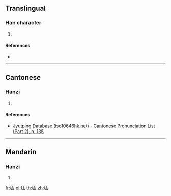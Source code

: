==Translingual==

===Han character===
{{Han char|rn=82|rad=毛|as=03|sn=7|four=|canj=HUHHH|ids=⿺毛彡}}

# {{defn|Han|sort=毛03}}

====References====
* {{Han ref|kx=0592.061|hdz=31995.061|uh=6BDD|ud=27613}}

----

==Cantonese==

===Hanzi===
{{yue-hanzi|jyut=[[coi2]]|y=choi2}}

# {{defn|lang=yue|sort=毛03}}

====References====
*[http://www.iso10646hk.net/jp/document/download.jsp Jyutping Database (iso10646hk.net) - Cantonese Pronunciation List (Part 2), p. 135]

----

==Mandarin==

===Hanzi===
{{cmn-hanzi|pin=[[cǎi]] ([[cai3]])|wg=ts'ai<sup>3</sup>}}

# {{defn|lang=cmn|sort=毛03}}

[[fr:毝]]
[[pl:毝]]
[[th:毝]]
[[zh:毝]]